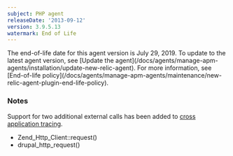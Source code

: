 ```yaml
---
subject: PHP agent
releaseDate: '2013-09-12'
version: 3.9.5.13
watermark: End of Life
---
```


<Callout variant="important">
  The end-of-life date for this agent version is July 29, 2019. To update to the latest agent version, see [Update the agent](/docs/agents/manage-apm-agents/installation/update-new-relic-agent). For more information, see [End-of-life policy](/docs/agents/manage-apm-agents/maintenance/new-relic-agent-plugin-end-life-policy).
</Callout>

### Notes

Support for two additional external calls has been added to [cross application tracing](https://newrelic.com/docs/traces/cross-application-traces).

* Zend_Http_Client::request()
* drupal_http_request()
